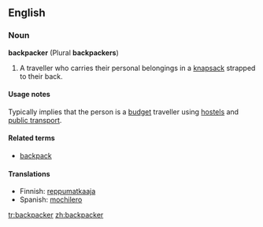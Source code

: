 ==English==

===Noun===
'''backpacker''' (Plural '''backpackers''')

# A traveller who carries their personal belongings in a [[knapsack]] strapped to their back.

====Usage notes====
Typically implies that the person is a [[budget]] traveller using [[hostel]]s and [[public transport]].

====Related terms====
*[[backpack]]

====Translations====
*Finnish: [[reppumatkaaja]]
*Spanish: [[mochilero]] {{m}}

[[tr:backpacker]]
[[zh:backpacker]]